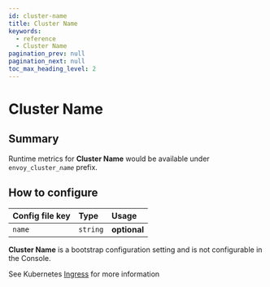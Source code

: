 ```yaml
---
id: cluster-name
title: Cluster Name
keywords:
  - reference
  - Cluster Name
pagination_prev: null
pagination_next: null
toc_max_heading_level: 2
---
```



# Cluster Name

## Summary

Runtime metrics for **Cluster Name** would be available under `envoy_cluster_`_`name`_ prefix.

## How to configure

<Tabs>
<TabItem value="Core" label="Core">

| **Config file key** | **Type** | **Usage**    |
| :------------------ | :------- | :----------- |
| `name`              | `string` | **optional** |

</TabItem>
<TabItem value="Enterprise" label="Enterprise">

**Cluster Name** is a bootstrap configuration setting and is not configurable in the Console.

</TabItem>
<TabItem value="Kubernetes" label="Kubernetes">

See Kubernetes [Ingress](/docs/deploy/k8s/ingress#metrics) for more information

</TabItem>
</Tabs>
